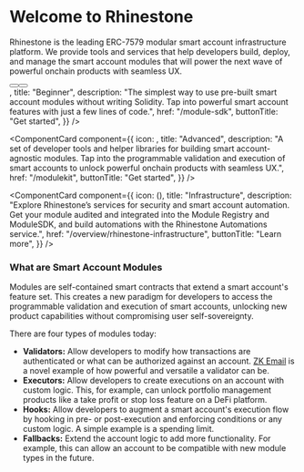 
<Bleed>

# Welcome to Rhinestone

Rhinestone is the leading ERC-7579 modular smart account infrastructure platform. We provide tools and services that help developers build, deploy, and manage the smart account modules that will power the next wave of powerful onchain products with seamless UX.

<div className="flex flex-row justify-center gap-x-[10px] mb-8">
  <Button
    href="/module-sdk/tutorial-1"
    buttonComponent="Get started"
    colors="bg-primary-400 dark:bg-primary-400 text-white dark:text-white"
  />
  <Button
    href="http://t.me/kurt_larsen"
    buttonComponent="Get in touch"
    colors="bg-transparent text-primary-400 dark:text-white border-primary-400 dark:border-primary-400"
    isNewTab
  />
</div>

<Cards className="gap-x-[15px]">
<ComponentCard
  component={{
    icon: <SDKIcon width={48} height={48} />,
    title: "Beginner",
    description:
      "The simplest way to use pre-built smart account modules without writing Solidity. Tap into powerful smart account features with just a few lines of code.",
href: "/module-sdk",
buttonTitle: "Get started",
}}
/>

<ComponentCard
  component={{
    icon: <ModuleKitIcon width={48} height={48} />,
    title: "Advanced",
    description:
      "A set of developer tools and helper libraries for building smart account-agnostic modules. Tap into the programmable validation and execution of smart accounts to unlock powerful onchain products with seamless UX.",
    href: "/modulekit",
    buttonTitle: "Get started",
  }}
/>

<ComponentCard
  component={{
    icon: (<LogoIcon width={48} height={48}/>),
    title: "Infrastructure",
    description:
      "Explore Rhinestone’s services for security and smart account automation. Get your module audited and integrated into the Module Registry and ModuleSDK, and build automations with the Rhinestone Automations service.",
      href: "/overview/rhinestone-infrastructure",
      buttonTitle: "Learn more",
  }}
/>
</Cards>

### What are Smart Account Modules

Modules are self-contained smart contracts that extend a smart account's feature set. This creates a new paradigm for developers to access the programmable validation and execution of smart accounts, unlocking new product capabilities without compromising user self-sovereignty.

There are four types of modules today:

- **Validators:** Allow developers to modify how transactions are authenticated or what can be authorized against an account. [ZK Email](https://blog.rhinestone.wtf/private-email-recovery-with-zk-email-3405ce4d866e) is a novel example of how powerful and versatile a validator can be.
- **Executors:** Allow developers to create executions on an account with custom logic. This, for example, can unlock portfolio management products like a take profit or stop loss feature on a DeFi platform.
- **Hooks:** Allow developers to augment a smart account's execution flow by hooking in pre- or post-execution and enforcing conditions or any custom logic. A simple example is a spending limit.
- **Fallbacks:** Extend the account logic to add more functionality. For example, this can allow an account to be compatible with new module types in the future.

</Bleed>
